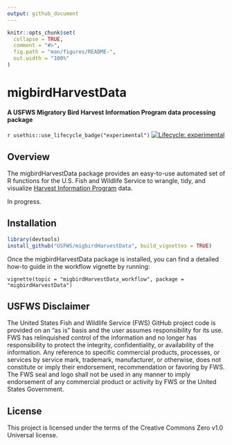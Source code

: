 ```yaml
---
output: github_document
---
```


<!-- README.md is generated from README.Rmd. Please edit that file -->

```r
knitr::opts_chunk$set(
  collapse = TRUE,
  comment = "#>",
  fig.path = "man/figures/README-",
  out.width = "100%"
)
```

# migbirdHarvestData

#### A USFWS Migratory Bird Harvest Information Program data processing package

<!-- badges: start -->
`r usethis::use_lifecycle_badge("experimental")`
[![Lifecycle: experimental](https://img.shields.io/badge/lifecycle-experimental-orange.svg)](https://www.tidyverse.org/lifecycle/#experimental)
<!-- badges: end -->

## Overview

The migbirdHarvestData package provides an easy-to-use automated set of R functions for the U.S. Fish and Wildlife Service to wrangle, tidy, and visualize [Harvest Information Program](https://www.fws.gov/harvestsurvey) data.

In progress.

## Installation

```r 
library(devtools)
install_github("USFWS/migbirdHarvestData", build_vignettes = TRUE)
```

Once the migbirdHarvestData package is installed, you can find a detailed how-to guide in the workflow vignette by running:

`vignette(topic = "migbirdHarvestData_workflow", package = "migbirdHarvestData")`

## USFWS Disclaimer

The United States Fish and Wildlife Service (FWS) GitHub project code is provided on an “as is” basis and the user assumes responsibility for its use. FWS has relinquished control of the information and no longer has responsibility to protect the integrity, confidentiality, or availability of the information. Any reference to specific commercial products, processes, or services by service mark, trademark, manufacturer, or otherwise, does not constitute or imply their endorsement, recommendation or favoring by FWS. The FWS seal and logo shall not be used in any manner to imply endorsement of any commercial product or activity by FWS or the United States Government.

## License

This project is licensed under the terms of the Creative Commons Zero v1.0 Universal license.
